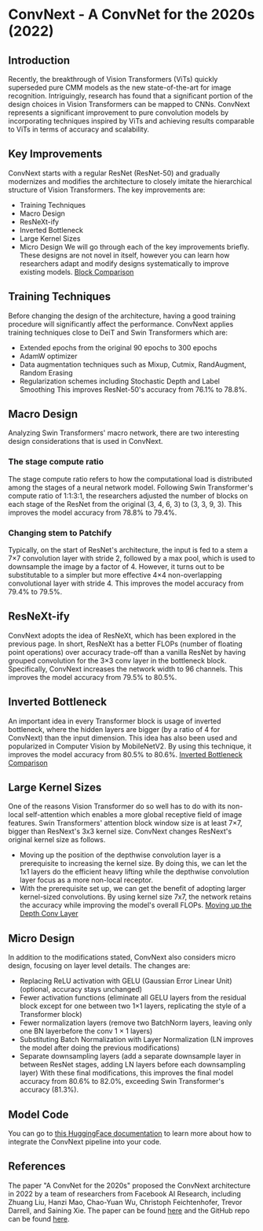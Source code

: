 
# ConvNext - A ConvNet for the 2020s (2022)

## Introduction
Recently, the breakthrough of Vision Transformers (ViTs) quickly superseded pure CMM models as the new state-of-the-art for image recognition.
Intriguingly, research has found that a significant portion of the design choices in Vision Transformers can be mapped to CNNs.
ConvNext represents a significant improvement to pure convolution models by incorporating techniques inspired by ViTs and achieving results comparable to ViTs in terms of accuracy and scalability.


## Key Improvements
ConvNext starts with a regular ResNet (ResNet-50) and gradually modernizes and modifies the architecture to closely imitate the hierarchical structure of Vision Transformers.
The key improvements are:
- Training Techniques
- Macro Design
- ResNeXt-ify
- Inverted Bottleneck
- Large Kernel Sizes
- Micro Design
We will go through each of the key improvements briefly.
These designs are not novel in itself, however you can learn how researchers adapt and modify designs systematically to improve existing models.
[Block Comparison](./images/convnext/block_comparison.png)

## Training Techniques
Before changing the design of the architecture, having a good training procedure will significantly affect the performance.
ConvNext applies training techniques close to DeiT and Swin Transformers which are:
- Extended epochs from the original 90 epochs to 300 epochs
- AdamW optimizer
- Data augmentation techniques such as Mixup, Cutmix, RandAugment, Random Erasing
- Regularization schemes including Stochastic Depth and Label Smoothing
This improves ResNet-50's accuracy from 76.1% to 78.8%.


## Macro Design
Analyzing Swin Transformers' macro network, there are two interesting design considerations that is used in ConvNext.

### The stage compute ratio
The stage compute ratio refers to how the computational load is distributed among the stages of a neural network model.
Following Swin Transformer's compute ratio of 1:1:3:1, the researchers adjusted the number of blocks on each stage of the ResNet from the original (3, 4, 6, 3) to (3, 3, 9, 3). 
This improves the model accuracy from 78.8% to 79.4%.

### Changing stem to Patchify
Typically, on the start of ResNet's architecture, the input is fed to a stem a 7×7 convolution layer with stride 2, followed by a max pool, which is used to downsample the image by a factor of 4.
However, it turns out to be substitutable to a simpler but more effective 4×4 non-overlapping convolutional layer with stride 4.
This improves the model accuracy from 79.4% to 79.5%.


## ResNeXt-ify
ConvNext adopts the idea of ResNeXt, which has been explored in the previous page. 
In short, ResNeXt has a better FLOPs (number of floating point operations) over accuracy trade-off than a vanilla ResNet by having grouped convolution for the 3×3 conv layer in the bottleneck block.
Specifically, ConvNext increases the network width to 96 channels.
This improves the model accuracy from 79.5% to 80.5%.


## Inverted Bottleneck
An important idea in every Transformer block is usage of inverted bottleneck, where the hidden layers are bigger (by a ratio of 4 for ConvNext) than the input dimension. 
This idea has also been used and popularized in Computer Vision by MobileNetV2.
By using this technique, it improves the model accuracy from 80.5% to 80.6%.
[Inverted Bottleneck Comparison](./images/convnext/inverted_bottleneck.png)


## Large Kernel Sizes
One of the reasons Vision Transformer do so well has to do with its non-local self-attention which enables a more global receptive field of image features.
Swin Transformers' attention block window size is at least 7×7, bigger than ResNext's 3x3 kernel size. ConvNext changes ResNext's original kernel size as follows.
- Moving up the position of the depthwise convolution layer is a prerequisite to increasing the kernel size. By doing this, we can let the 1x1 layers do the efficient heavy lifting while the depthwise convolution layer focus as a more non-local receptor.
- With the prerequisite set up, we can get the benefit of adopting larger kernel-sized convolutions. 
By using kernel size 7x7, the network retains the accuracy while improving the model's overall FLOPs.
[Moving up the Depth Conv Layer](./images/convnext/depthwise_moveup.png)

## Micro Design
In addition to the modifications stated, ConvNext also considers micro design, focusing on layer level details.
The changes are:
- Replacing ReLU activation with GELU (Gaussian Error Linear Unit) (optional, accuracy stays unchanged) 
- Fewer activation functions (eliminate all GELU layers from the residual block except for one between two 1×1 layers, replicating the style of a Transformer block)
- Fewer normalization layers (remove two BatchNorm layers, leaving only one BN layerbefore the conv 1 × 1 layers)
- Substituting Batch Normalization with Layer Normalization (LN improves the model after doing the previous modifications)
- Separate downsampling layers (add a separate downsample layer in between ResNet stages, adding LN layers before each downsampling layer)
With these final modifications, this improves the final model accuracy from 80.6% to 82.0%, exceeding Swin Transformer's accuracy (81.3%).


## Model Code
You can go to [this HuggingFace documentation](https://huggingface.co/docs/transformers/model_doc/convnext) to learn more about how to integrate the ConvNext pipeline into your code.

## References
The paper "A ConvNet for the 2020s" proposed the ConvNext architecture in 2022 by a team of researchers from Facebook AI Research, including Zhuang Liu, Hanzi Mao, Chao-Yuan Wu, Christoph Feichtenhofer, Trevor Darrell, and Saining Xie.
The paper can be found [here](https://arxiv.org/abs/2201.03545) and the GitHub repo can be found [here](https://github.com/facebookresearch/ConvNeXt).